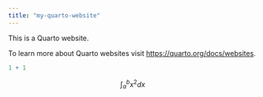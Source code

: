 ---
title: "my-quarto-website"
---

This is a Quarto website.

To learn more about Quarto websites visit <https://quarto.org/docs/websites>.

```{r}
1 + 1
```

$$
\int_a^b x^2 dx
$$
